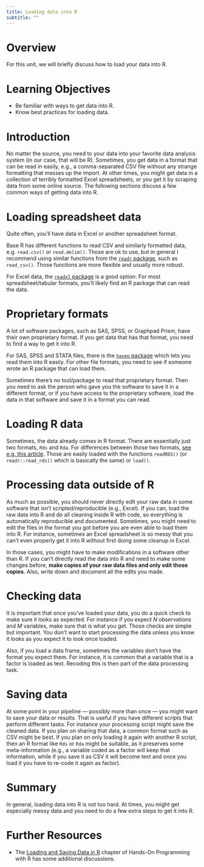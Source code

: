 ```yaml
---
title: Loading data into R
subtitle: ""
---
```


# Overview

For this unit, we will briefly discuss how to load your data into R.


# Learning Objectives

- Be familiar with ways to get data into R.
- Know best practices for loading data.


# Introduction

No matter the source, you need to your data into your favorite data analysis system (in our case, that will be R). Sometimes, you get data in a format that can be read in easily, e.g., a comma-separated CSV file without any strange formatting that messes up the import. At other times, you might get data in a collection of terribly formatted Excel spreadsheets, or you get it by scraping data from some online source. The following sections discuss a few common ways of getting data into R.



# Loading spreadsheet data

Quite often, you'll have data in Excel or another spreadsheet format. 

Base R has different functions to read CSV and similarly formatted data, e.g. `read.csv()` or `read.delim()`. Those are ok to use, but in general I recommend using similar functions from the [`readr` package](https://readr.tidyverse.org/), such as `read_csv()`. Those functions are more flexible and usually more robust.

For Excel data, the [`readxl` package](https://readxl.tidyverse.org/) is a good option. For most spreadsheet/tabular formats, you'll likely find an R package that can read the data.


# Proprietary formats

A lot of software packages, such as SAS, SPSS, or Graphpad Prism, have their own proprietary format. If you get data that has that format, you need to find a way to get it into R. 

For SAS, SPSS and STATA files, there is the [`haven` package](https://haven.tidyverse.org/) which lets you read them into R easily. For other file formats, you need to see if someone wrote an R package that can load them.

Sometimes there's no tool/package to read that proprietary format. Then you need to ask the person who gave you the software to save it in a different format, or if you have access to the proprietary software, load the data in that software and save it in a format you can read.




# Loading R data

Sometimes, the data already comes in R format. There are essentially just two formats, `Rds` and `Rda`. For differences between those two formats, [see e.g. this article](http://www.sthda.com/english/wiki/saving-data-into-r-data-format-rds-and-rdata). Those are easily loaded with the functions `readRDS()` (or `readr::read_rds()` which is basically the same) or `load()`.


# Processing data outside of R

As much as possible, you should never directly edit your raw data in some software that isn't scripted/reproducible (e.g., Excel). If you can, load the raw data into R and do all cleaning inside R with code, so everything is automatically reproducible and documented. Sometimes, you might need to edit the files in the format you got before you are even able to load them into R. For instance, sometimes an Excel spreadsheet is so messy that you can't even properly get it into R without first doing some cleanup in Excel.

In those cases, you might have to make modifications in a software other than R. If you can’t directly read the data into R and need to make some changes before, **make copies of your raw data files and only edit those copies**. Also, write down and document all the edits you made.


# Checking data

It is important that once you've loaded your data, you do a quick check to make sure it looks as expected. For instance if you expect $N$ observations and $M$ variables, make sure that is what you get. Those checks are simple but important. You don't want to start processing the data unless you know it looks as you expect it to look once loaded. 

Also, if you load a data frame, sometimes the variables don't have the format you expect them. For instance, it is common that a variable that is a factor is loaded as text. Recoding this is then part of the data processing task.


# Saving data

At some point in your pipeline --- possibly more than once --- you might want to save your data or results. That is useful if you have different scripts that perform different tasks. For instance your processing script might save the cleaned data. If you plan on sharing that data, a common format such as CSV might be best. If you plan on only loading it again with another R script, then an R format like `Rds` or `Rda` might be suitable, as it preserves some meta-information (e.g., a variable coded as a factor will keep that information, while if you save it as CSV it will become text and once you load it you have to re-code it again as factor).


# Summary 

In general, loading data into R is not too hard. At times, you might get especially messy data and you need to do a few extra steps to get it into R.


# Further Resources

* The [Loading and Saving Data in R](https://rstudio-education.github.io/hopr/dataio.html) chapter of Hands-On Programming with R has some additional discussions.




